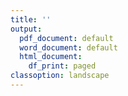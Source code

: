 ```yaml
---
title: ''
output:
  pdf_document: default
  word_document: default
  html_document:
    df_print: paged
classoption: landscape
---
```

\pagenumbering{gobble}
\begin{center}
\includegraphics[height=4cm]{templates/logo.png}
\hfill
\includegraphics[height=4cm]{templates/logo2.png} \\
\bigskip
{\Huge\bf Certificate of attendance } \\
\bigskip
{\Huge <<Asistente>> } \\
\bigskip
\bigskip
{\Large has attended to:}
{\Large\bf <<ACTO>> - <<GRUPO>>} \\
{\Large by: <<NOMBRE PONENTE>> with date <<Fecha>>} \\
{\Large and a duration of <<HORAS>> hour(s).} \\
\bigskip
\bigskip
\bigskip
\bigskip
\bigskip
{\Large Signed by:}\\
\bigskip
\includegraphics[height=2cm]{templates/firma.jpg}\\
{\Large <<FIRMANTE>>}\\
{\Large <<PUESTO>>}\\

\end{center}
